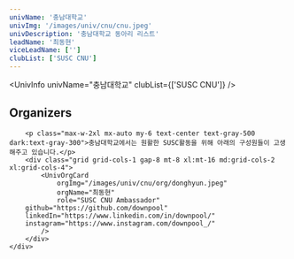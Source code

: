 ```yaml
---
univName: '충남대학교'
univImg: '/images/univ/cnu/cnu.jpeg'
univDescription: '충남대학교 동아리 리스트'
leadName: '최동현'
viceLeadName: ['']
clubList: ['SUSC CNU']
---
```




<UnivInfo
	univName="충남대학교"
	clubList={['SUSC CNU']}
/>

<section class="bg-white dark:bg-gray-900">
	<div class="container px-6 py-10 mx-auto">
		<h1 class="text-2xl font-semibold text-center text-gray-800 capitalize lg:text-3xl dark:text-white">Organizers</h1>

		<p class="max-w-2xl mx-auto my-6 text-center text-gray-500 dark:text-gray-300">충남대학교에서는 원활한 SUSC활동을 위해 아래의 구성원들이 고생해주고 있습니다.</p>
		<div class="grid grid-cols-1 gap-8 mt-8 xl:mt-16 md:grid-cols-2 xl:grid-cols-4">
			<UnivOrgCard 
				orgImg="/images/univ/cnu/org/donghyun.jpeg"
				orgName="최동현"
				role="SUSC CNU Ambassador"
        github="https://github.com/downpool"
        linkedIn="https://www.linkedin.com/in/downpool/"
        instagram="https://www.instagram.com/downpool_/"
			/>
		</div>
	</div>
</section>
